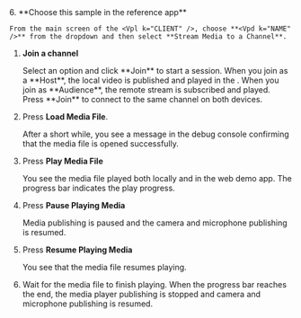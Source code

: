 
<PlatformWrapper platform="unity">

<TestHeader />
6. **Choose this sample in the reference app**

    From the main screen of the <Vpl k="CLIENT" />, choose **<Vpd k="NAME" />** from the dropdown and then select **Stream Media to a Channel**.

1. **Join a channel**

    <ProductWrapper product="interactive-live-streaming, broadcast-streaming">
    Select an option and click **Join** to start a session. When you join as a **Host**, the local video is published and played in the <Vpl k="CLIENT" />. When you join as **Audience**, the remote stream is subscribed and played.
    </ProductWrapper>

    <ProductWrapper notAllowed="interactive-live-streaming">
    Press **Join** to connect to the same channel on both devices.
    </ProductWrapper>

1.  Press **Load Media File**.

    After a short while, you see a message in the debug console confirming that the media file is opened successfully.

1.  Press **Play Media File**

    You see the media file played both locally and in the web demo app. The progress bar indicates the play progress.

1.  Press **Pause Playing Media**

    Media publishing is paused and the camera and microphone publishing is resumed.

1.  Press **Resume Playing Media**

    You see that the media file resumes playing.

1. Wait for the media file to finish playing. When the progress bar reaches the end, the media player publishing is stopped and camera and microphone publishing is resumed.
</PlatformWrapper>
